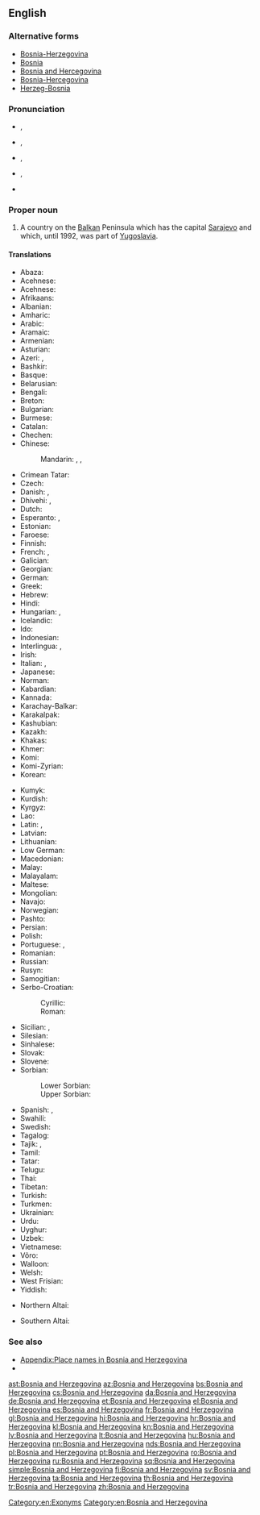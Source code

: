 ==English==
{{wikipedia}}

===Alternative forms===
* [[Bosnia-Herzegovina]]
* [[Bosnia]]
* [[Bosnia and Hercegovina]]
* [[Bosnia-Hercegovina]]
* [[Herzeg-Bosnia]]

===Pronunciation===
* {{IPA|/ˈbɒzniə ænd ˌhɜrtsɨɡoʊˈviːnə/|lang=en}}, {{enPR|bŏz′·nē·ə and hûrts′·ə·gōv′·ĭn·ə}}
* {{IPA|/ˈbɒzniə ænd hɜrtsɨˈɡoʊvɨnə/|lang=en}}, {{enPR|bŏz′·nē·ə and hûrts′·ə·gōv′·ĭn·ə}}
* {{IPA|/ˈbɒzniə ənd ˌhɜrtsɨɡoʊˈviːnə/|lang=en}}, {{enPR|bŏz′·nē·ə ənd hûrts′·ə·gōv′·ĭn·ə}}
* {{IPA|/ˈbɒzniə ənd hɜrtsɨˈɡoʊvɨnə/|lang=en}}, {{enPR|bŏz′·nē·ə ənd hûrts′·ə·gōv′·ĭn·ə}}
* {{audio|En-us-Bosnia and Herzegovina.ogg|Audio (US)|lang=en}}

===Proper noun===
{{en-proper noun|head=[[Bosnia]] [[and]] [[Herzegovina]]}}

# A country on the [[Balkan]] Peninsula which has the capital [[Sarajevo]] and which, until 1992, was part of [[Yugoslavia]].

====Translations====
{{trans-top|country on the Balkan peninsula}}
* Abaza: {{t|abq|Босния-Герцеговина}}
* Acehnese: {{t|ace|Bosnia Hèrzègovina}}
* Acehnese: {{t|ace|Bosnia Hèrzègovina}}
* Afrikaans: {{t|af|Bosnië-Herzegowina}}
* Albanian: {{t+|sq|Bosnja dhe Hercegovina}}
* Amharic: {{t|am|ቦስኒያና ሄርጸጎቪና}}
* Arabic: {{t|ar|اَلْبُوسْنَة وَالْهَرْسَك|f|tr=al-būsna wa-l-harsak}}
* Aramaic: {{t|arc|ܒܘܣܢܐ ܘܗܪܬܣܓܘܒܝܢܐ|sc=Syrc}}
* Armenian: {{t|hy|Բոսնիա եւ Հերցեգովինա}}
* Asturian: {{t|ast|Bosnia y Hercegovina}}
* Azeri: {{t|az|Bosniya-Herseqovina}}, {{t+|az|Bosniya və Herseqovina}}
* Bashkir: {{t|ba|Босния һәм Герцеговина}}
* Basque: {{t+|eu|Bosnia-Herzegovina}}
* Belarusian: {{t|be|Бо́снія і Герцагаві́на|f}}
* Bengali: {{t|bn|বসনিয়া ও হার্জেগোভিনা|tr=bôsniya o harjegobhina}}
* Breton: {{t|br|Bosnia ha Herzegovina}}
* Bulgarian: {{t|bg|Бо́сна и Херцего́вина|f}}
* Burmese: {{t|my|ဘော့စနီးယားနှင့်ဟာဇီဂိုဗီးနား|tr=baw.săni:ya: hnin. hazigobi:na:}}
* Catalan: {{t+|ca|Bòsnia i Hercegovina|f}}
* Chechen: {{t|ce|Босни-Герцеговина}}
* Chinese:
*: Mandarin: {{qualifier|full name}} {{t|cmn|波斯尼亞和黑塞哥維那}}, {{t|cmn|波斯尼亚和黑塞哥维那|tr=Bōsīníyà hé Hēisāigēwéinà}}, {{qualifier|abbreviation}} {{t+|cmn|波黑|tr=Bōhēi}}
* Crimean Tatar: {{t|crh|Bosna ve Hersek}}
* Czech: {{t+|cs|Bosna a Hercegovina|f}}
* Danish: {{t|da|Bosnien-Hercegovina}}, {{t|da|Bosnien og Hercegovina}}
* Dhivehi: {{t|dv|ބޮސްނިއާ}}, {{t+|dv|ބޮސްނިޔާ އެންޑް ހެރްޒިގޮވީނާ|sc=Thaa}}
* Dutch: {{t+|nl|Bosnië en Herzegovina}}
* Esperanto: {{t|eo|Bosnio-Hercegovino}}, {{t|eo|Bosnio kaj Hercegovino}}
* Estonian: {{t+|et|Bosnia ja Hertsegoviina}}
* Faroese: {{t|fo|Bosnia-Hersegovina}}
* Finnish: {{t+|fi|Bosnia ja Hertsegovina}}
* French: {{t+|fr|Bosnie-Herzégovine|f}}, {{qualifier|rare}} {{t+|fr|Bosnie-et-Herzégovine|f}}
* Galician: {{t+|gl|Bosnia e Hercegovina}}
* Georgian: {{t|ka|ბოსნია და ჰერცეგოვინა}}
* German: {{t+|de|Bosnien und Herzegowina|n}}
* Greek: {{t+|el|Βοσνία και Ερζεγοβίνη|f}}
* Hebrew: {{t|he|בוסניה הרצגובינה|tr=bosnia hertzegovina}}
* Hindi: {{t|hi|बोसनिया हर्ज़ेगोविना|tr=bosniyā harzegovinā}}
* Hungarian: {{t+|hu|Bosznia-Hercegovina}}, {{t|hu|Bosznia és Hercegovina}}
* Icelandic: {{t+|is|Bosnía og Hersegóvína}}
* Ido: {{t+|io|Bosnia e Herzegovina}}
* Indonesian: {{t|id|Bosnia-Herzegovina}}
* Interlingua: {{t|ia|Bosnia-Herzegovina}}, {{t|ia|Bosnia e Herzegovina}}
* Irish: {{t|ga|Bhoisnia-Heirseagaivéin|f|alt=An Bhoisnia-Heirseagaivéin}}
* Italian: {{t|it|Bosnia-Erzegovina|f}}, {{t|it|Bosnia ed Erzegovin|f}}
* Japanese: {{t|ja|ボスニア・ヘルツェゴヴィナ|tr=Bosunia-Herutsegovina}}
* Norman: {{t|nrf|Bosnie et Herzegovina|f}}
* Kabardian: {{t|kbd|Босниерэ Герцеговинэрэ}}
* Kannada: {{t+|kn|ಬೊಸ್ನಿಯ ಮತ್ತು ಹೆರ್ಜೆಗೊವಿನ|sc=Knda}}
* Karachay-Balkar: {{t|krc|Босния бла Герцеговина|sc=Cyrl}}
* Karakalpak: {{t|kaa|Bosniya ha'm Gertsegovina}}
* Kashubian: {{t|csb|Bòsnijô ë Hercegòwina|f}}
* Kazakh: {{t|kk|Босния Герцеговина}}
* Khakas: {{t|kjh|Босния паза Герцеговина}}
* Khmer: {{t|km|បូស្នៀ និង ហេហ្សេហ្គូវីណា|tr=boosnie nɨng heezeehkuuviinaa}}
* Komi: {{t|kpv|Босния-Герцеговина}}
* Komi-Zyrian: {{t|kpv|Босния да Герцеговина}}
* Korean: {{t+|ko|보스니아 헤르체고비나|tr=Boseunia Hereuchegobina}}
{{trans-mid}}
* Kumyk: {{t|kum|Босния ва Герцеговина}}
* Kurdish: {{t|ku|Bosna-Hersek}}
* Kyrgyz: {{t|ky|Босния жана Герцеговина}}
* Lao: {{t|lo|ປະເທດບົດສະນີແຮກເຊໂກວີນ|sc=Laoo}}
* Latin: {{t|la|Bosnia et Herzegovia}}, {{t|la|Bosnia et Herzegovina}}
* Latvian: {{t|lv|Bosnija un Hercegovina|f}}
* Lithuanian: {{t+|lt|Bosnija ir Hercegovina}}
* Low German: {{t+|nds|Bosnien-Herzegowina}}
* Macedonian: {{t+|mk|Бо́сна и Херцего́вина}}
* Malay: {{t|ms|Bosnia dan Herzegovina}}
* Malayalam: {{t|ml|ബോസ്നിയ ഹെർസെഗോവിന|sc=Mlym}}
* Maltese: {{t|mt|Bożnja u Ħerzegovina|f|alt=Il-Bożnja u Ħerzegovina}}
* Mongolian: {{t|mn|Босни-Герцаговин}}
* Navajo: {{t|nv|Bosna dóó Hetsog bikéyah}}
* Norwegian: {{t+|no|Bosnia-Hercegovina}}
* Pashto: {{t|ps|بوسنيا او هېرزېګووينا|tr=Bosniyā aw Herzegowīnā|sc=ps-Arab}}
* Persian: {{t|fa|بوسنی و هرزگوین|tr=Bosnī o Herzegovīn, Bosnī va Herzegovīn}}
* Polish: {{t+|pl|Bośnia i Hercegowina|f}}
* Portuguese: {{t+|pt|Bósnia e Herzegovina|f}}, {{t|pt|Bósnia-Herzegóvina|f}}
* Romanian: {{t+|ro|Bosnia și Herțegovina|f}}
* Russian: {{t+|ru|Бо́сния и Герцегови́на|f}}
* Rusyn: {{t|rue|Бо́снія і Герцеґови́на|f|sc=Cyrl}}
* Samogitian: {{t|sgs|Bosnėjė ėr Hercuogovėna}}
* Serbo-Croatian:
*: Cyrillic: {{t|sh|Босна и Херцеговина|f|sc=Cyrl}}
*: Roman: {{t|sh|Bosna i Hercegovina|f}}
* Sicilian: {{t|scn|Bosnia-Erzegòvina|f}}, {{t|scn|Bosnia-Erzegovina|f}}
* Silesian: {{t|szl|Bośńa a Hercegowina|f}}
* Sinhalese: {{t|si|බොස්‍නියා සහ හර්‍සෙගොවිනා|sc=Sinh}}
* Slovak: {{t|sk|Bosna a Hercegovina|f}}
* Slovene: {{t|sl|Bósna in Hercegovína|f}}
* Sorbian:
*: Lower Sorbian: {{t|dsb|Bosniska-Hercegowinska|f}}
*: Upper Sorbian: {{t|hsb|Bosniska a Hercegowina|f}}
* Spanish: {{t+|es|Bosnia-Herzegovina|f}}, {{t+|es|Bosnia y Herzegovina|f}}
* Swahili: {{t|sw|Bosnia na Herzegovina}}
* Swedish: {{t+|sv|Bosnien och Hercegovina}}
* Tagalog: {{t|tl|Bosniya at Ersegobina}}
* Tajik: {{t|tg|Босния ва Ҳерцеговина}}, {{t|tg|Боснияу Ҳерцеговина}}
* Tamil: {{t|ta|போஸ்னியா ஹெர்ஸிகோவினா}}
* Tatar: {{t|tt|Босния һәм Герцеговина}}
* Telugu: {{t+|te|బోస్నియా మరియు హెర్జెగొవీనా|sc=Telu}}
* Thai: {{t+|th|บอสเนียและเฮอร์เซโกวีนา|tr=bòtnia láe hersaygohweenaa}}
* Tibetan: {{t|bo|བྷོསུ་ནིཡ་དང་ཧར་ཛེ་གྷོ་ཝི་ན|alt=བྷོསུ་ནིཡ་དང་ཧར་ཛེ་གྷོ་ཝི་ན།|tr=bhosu niya dang har dze gho wi na}}
* Turkish: {{t+|tr|Bosna-Hersek}}
* Turkmen: {{t|tk|Bosniýa we Gersegowina}}
* Ukrainian: {{t+|uk|Бо́снія і Герцегови́на|f}}
* Urdu: {{t|ur|بوسنیا ہرزگووینا|tr=bosniyā harzigovīnā}}
* Uyghur: {{t|ug|بوسنىيە ۋە ھېرسېگوۋىنا}}
* Uzbek: {{t|uz|Bosniya va Gertsegovina}}
* Vietnamese: {{t|vi|Bôxnia Hécxêgôvina}}
* Võro: {{t|vro|Bosnia ja Hertsegoviina}}
* Walloon: {{t|wa|Bosneye eyet Herzegovine}}
* Welsh: {{t|cy|Bosna a Hercegovina}}
* West Frisian: {{t|fy|Bosnje en Herzegovina}}
* Yiddish: {{t|yi|באָסניע און הערצעגאָווינע|sc=Hebr|f}}
{{trans-bottom}}

{{checktrans-top}}
* Northern Altai: {{t-check|atv|Босния ла Герцеговина}}
{{trans-mid}}
* Southern Altai: {{t-check|alt|Босния ла Герцеговина}}
{{trans-bottom}}

===See also===
* [[Appendix:Place names in Bosnia and Herzegovina]]
* {{list:countries of Europe/en}}

[[Category:en:Exonyms]]
[[Category:en:Bosnia and Herzegovina]]

[[ast:Bosnia and Herzegovina]]
[[az:Bosnia and Herzegovina]]
[[bs:Bosnia and Herzegovina]]
[[cs:Bosnia and Herzegovina]]
[[da:Bosnia and Herzegovina]]
[[de:Bosnia and Herzegovina]]
[[et:Bosnia and Herzegovina]]
[[el:Bosnia and Herzegovina]]
[[es:Bosnia and Herzegovina]]
[[fr:Bosnia and Herzegovina]]
[[gl:Bosnia and Herzegovina]]
[[hi:Bosnia and Herzegovina]]
[[hr:Bosnia and Herzegovina]]
[[kl:Bosnia and Herzegovina]]
[[kn:Bosnia and Herzegovina]]
[[lv:Bosnia and Herzegovina]]
[[lt:Bosnia and Herzegovina]]
[[hu:Bosnia and Herzegovina]]
[[nn:Bosnia and Herzegovina]]
[[nds:Bosnia and Herzegovina]]
[[pl:Bosnia and Herzegovina]]
[[pt:Bosnia and Herzegovina]]
[[ro:Bosnia and Herzegovina]]
[[ru:Bosnia and Herzegovina]]
[[sq:Bosnia and Herzegovina]]
[[simple:Bosnia and Herzegovina]]
[[fi:Bosnia and Herzegovina]]
[[sv:Bosnia and Herzegovina]]
[[ta:Bosnia and Herzegovina]]
[[th:Bosnia and Herzegovina]]
[[tr:Bosnia and Herzegovina]]
[[zh:Bosnia and Herzegovina]]